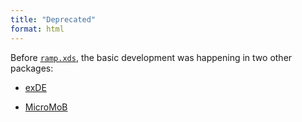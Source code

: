 ```yaml
---
title: "Deprecated"
format: html
---
```


Before [`ramp.xds`](ramp.xds.html), the basic development was happening in two other packages:

-   [exDE](exDE.html)

-   [MicroMoB](MicroMoB.html)
